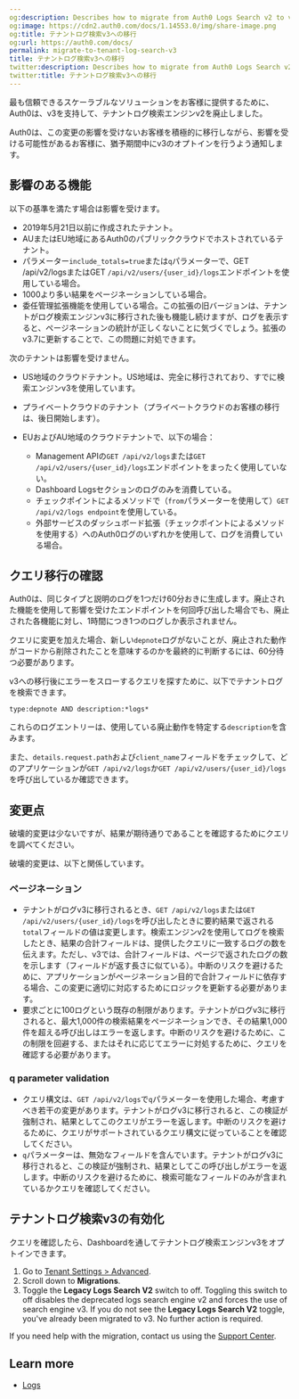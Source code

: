 ```yaml
---
og:description: Describes how to migrate from Auth0 Logs Search v2 to v3.
og:image: https://cdn2.auth0.com/docs/1.14553.0/img/share-image.png
og:title: テナントログ検索v3への移行
og:url: https://auth0.com/docs/
permalink: migrate-to-tenant-log-search-v3
title: テナントログ検索v3への移行
twitter:description: Describes how to migrate from Auth0 Logs Search v2 to v3.
twitter:title: テナントログ検索v3への移行
---
```


最も信頼できるスケーラブルなソリューションをお客様に提供するために、Auth0は、v3を支持して、テナントログ検索エンジンv2を廃止しました。

Auth0は、この変更の影響を受けないお客様を積極的に移行しながら、影響を受ける可能性があるお客様に、猶予期間中にv3のオプトインを行うよう通知します。

## 影響のある機能

以下の基準を満たす場合は影響を受けます。

* 2019年5月21日以前に作成されたテナント。
* AUまたはEU地域にあるAuth0のパブリッククラウドでホストされているテナント。
* パラメーター`include_totals=true`または`q`パラメーターで、GET /api/v2/logsまたはGET `/api/v2/users/{user_id}/logs`エンドポイントを使用している場合。
* 1000より多い結果をページネーションしている場合。
* 委任管理拡張機能を使用している場合。この拡張の旧バージョンは、テナントがログ検索エンジンv3に移行された後も機能し続けますが、ログを表示すると、ページネーションの統計が正しくないことに気づくでしょう。拡張のv3.7に更新することで、この問題に対処できます。

次のテナントは影響を受けません。

* US地域のクラウドテナント。US地域は、完全に移行されており、すでに検索エンジンv3を使用しています。
* プライベートクラウドのテナント（プライベートクラウドのお客様の移行は、後日開始します）。
* EUおよびAU地域のクラウドテナントで、以下の場合：

  + Management APIの`GET /api/v2/logs`または`GET /api/v2/users/{user_id}/logs`エンドポイントをまったく使用していない。
  + Dashboard Logsセクションのログのみを消費している。
  + チェックポイントによるメソッドで（`from`パラメーターを使用して）`GET /api/v2/logs endpoint`を使用している。
  + 外部サービスのダッシュボード拡張（チェックポイントによるメソッドを使用する）へのAuth0ログのいずれかを使用して、ログを消費している場合。

## クエリ移行の確認

Auth0は、同じタイプと説明のログを1つだけ60分おきに生成します。廃止された機能を使用して影響を受けたエンドポイントを何回呼び出した場合でも、廃止された各機能に対し、1時間につき1つのログしか表示されません。

クエリに変更を加えた場合、新しい`depnote`ログがないことが、廃止された動作がコードから削除されたことを意味するのかを最終的に判断するには、60分待つ必要があります。

v3への移行後にエラーをスローするクエリを探すために、以下でテナントログを検索できます。

`type:depnote AND description:*logs*`

これらのログエントリーは、使用している廃止動作を特定する`description`を含みます。

また、`details.request.path`および`client_name`フィールドをチェックして、どのアプリケーションが`GET /api/v2/logs`か`GET /api/v2/users/{user_id}/logs`を呼び出しているか確認できます。

## 変更点

破壊的変更は少ないですが、結果が期待通りであることを確認するためにクエリを調べてください。

破壊的変更は、以下と関係しています。

### ページネーション

* テナントがログv3に移行されるとき、`GET /api/v2/logs`または`GET /api/v2/users/{user_id}/logs`を呼び出したときに要約結果で返される`total`フィールドの値は変更します。検索エンジンv2を使用してログを検索したとき、結果の合計フィールドは、提供したクエリに一致するログの数を伝えます。ただし、v3では、合計フィールドは、ページで返されたログの数を示します（フィールドが返す長さに似ている）。中断のリスクを避けるために、アプリケーションがページネーション目的で合計フィールドに依存する場合、この変更に適切に対応するためにロジックを更新する必要があります。
* 要求ごとに100ログという既存の制限があります。テナントがログv3に移行されると、最大1,000件の検索結果をページネーションでき、その結果1,000件を超える呼び出しはエラーを返します。中断のリスクを避けるために、この制限を回避する、またはそれに応じてエラーに対処するために、クエリを確認する必要があります。

### q parameter validation

* クエリ構文は、`GET /api/v2/logs`で`q`パラメーターを使用した場合、考慮すべき若干の変更があります。テナントがログv3に移行されると、この検証が強制され、結果としてこのクエリがエラーを返します。中断のリスクを避けるために、クエリがサポートされているクエリ構文に従っていることを確認してください。
* `q`パラメーターは、無効なフィールドを含んでいます。テナントがログv3に移行されると、この検証が強制され、結果としてこの呼び出しがエラーを返します。中断のリスクを避けるために、検索可能なフィールドのみが含まれているかクエリを確認してください。

## テナントログ検索v3の有効化

クエリを確認したら、Dashboardを通してテナントログ検索エンジンv3をオプトインできます。

1. Go to [Tenant Settings > Advanced](https://manage.auth0.com/#/tenant/advanced).
2. Scroll down to **Migrations**.
3. Toggle the **Legacy Logs Search V2** switch to off. Toggling this switch to off disables the deprecated logs search engine v2 and forces the use of search engine v3. If you do not see the **Legacy Logs Search V2** toggle, you've already been migrated to v3. No further action is required.

If you need help with the migration, contact us using the [Support Center](https://support.auth0.com/).

## Learn more

* [Logs](/docs/deploy-monitor/logs)